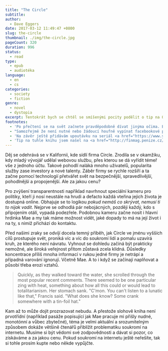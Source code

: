 ```yaml
---
title: "The Circle"
subtitle:
author:
  - Dave Eggers
date: 2017-03-12 11:49:47 +0800
slug: the-circle
thumbnail: ./img/the-circle.jpg
pageCount: 320
duration: 996
status:
  - read
type:
  - epub
  - audiotéka
language:
  - en
  - cs
categories:
  - society
  - fiction
genre:
  - novel
  - dystopia
excerpt: Tentokrát bych se chtěl se smíšenými pocity podělit o tip na Orwellovský příběh o blízké budoucnosti. Doporučit ji chci, protože poskytuje docela dobrý úvod do problematiky (nejen) digitálního soukromí. To se, jak se v knize také dozvíme, týká všech. I když nejsme na internetu aktivní. Radost mi to ale nedělá, jelikož se nejedná o zrovna příjemné a optimistické čtení.
footnotes:
  - 'Po přečtení se na svět začnete pravděpodobně dívat jinýma očima. Budete si více všímat problematických aspektů, které vypadají navenek zcela nevinně. <a href="https://veekaybee.github.io/facebook-is-collecting-this/#how-facebook-collects-data" target="_blank">Jak sbírá data Facebook</a> si můžete přečíst třeba v článku Vicki Boykis. Paralel s knihou je tam více, než by člověk chtěl. V Číně se zase používá <a href="https://www.nytimes.com/video/technology/100000004574648/china-internet-wechat.html" target="_blank">aplikace WeChat</a> - velmi podobná té, která v knize stála u zrodu firmy Circle. Uživatelé pomocí ní pohodlně navazují kontakty, platí, objednávají taxíky a mnoho dalšího. Vedení firmy (a v tomto případě automaticky i autoritativní vláda), tak má přesný přehled o každém kroku svých uživatelů. Lidé si na sebe sami pletou bič, a snad i rádi.'
  - "Samozřejmě že není nutné nebo žádoucí houfně vypínat facebookové profily nebo něco podobného. Během používání je ale fajn mít na zřeteli i rizika a chovat se podle toho."
  - 'Na závěr ještě přidávám upoutávku na seriál <a href="https://www.youtube.com/watch?v=R32qWdOWrTo" target="_blank">Black Mirror</a>, který stravitelnou a zábavnou formou upozorňuje na problematické jevy technologií a společnosti v moderní době.'
  - 'Tip na tuhle knihu jsem našel na <a href="http://finmag.penize.cz/recenze/275550-the-circle-kdo-ma-tajemstvi-lze" target="_blank">finmagu</a> a na <a href="https://067.cz/archiv/2/knihy-roku-2013.html" target="_blank">067.cz</a>.'
---
```


Děj se odehrává se v Kalifornii, kde sídlí firma Circle. Zrodila se v okamžiku, kdy mladý vývojář udělal webovou službu, přes kterou se dá vyřídit témeř vše z jednoho účtu. Takové pohodlí naláká mnoho uživatelů, popularita služby zase investory a nové talenty. Záběr firmy se rychle rozšíří a ta začne pomocí technologií přetvářet svět na bezpečnější, spravedlivější, pohodlnější a propojenější. Ale za jakou cenu?

Pro zvýšení transparentnosti například navrhnout speciální kameru pro politiky, kteří ji nosí neustále na hrudi a defacto každá vteřina jejich života je dostupná online. Obhajuje se to logikou _pokud nemáš co skrývat, nemusí ti to nijak vadit_. Nejprve se odhodlá pár nebojácných, později každý, kdo s připojením otálí, vypadá podezřele. Podobnou kameru začne nosit i hlavní hrdinka Mae a my tak máme možnost vidět, jaké dopady to má na její život i na ty, s nimiž přichází do kontaktu.

Před našimi zraky se odvíjí docela temný příběh, jak Circle ve jménu vyšších cílů prostupuje svět, proniká víc a víc do soukromí lidí a pomalu uzavírá kruh, ze kterého není návratu. Vyhnout se dohledu začíná být prakticky nemožné, ale široká veřejnost přitom zůstavá zcela klidná. Důsledky koncentrace příliš mnoha informací v rukou jedné firmy je netrápí a případná varování ignorují. Včetně Mae. A to i když se začínají naplňovat a působí třeba erozi vztahů.

> Quickly, as they walked toward the water, she scrolled through the most popular recent comments. There seemed to be one particular zing with heat, something about how all this could or would lead to totalitarianism. Her stomach sank. "C'mon. You can't listen to a lunatic like that," Francis said. "What does she know? Some crank somewhere with a tin-foil hat."

Kam až to může dojít prozrazovat nebudu. A přestože slohově kniha není prvotřídní (například pasáže popisující jak Mae pracuje mi přišly nudné, monotónní a vůbec zbytečné), téma je velmi aktuální a srozumitelným způsobem dokáže většině čtenářů přiblížit problematiku soukromí na internetu. Musíme si být vědomi své zodpovědnosti a dávat si pozor, co získáváme a za jakou cenu. Pokud soukromí na internetu ještě neřešíte, tak si tohle prosím kupte nebo někde vypůjčte.
